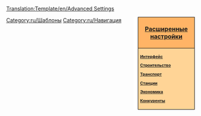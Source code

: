 <noinclude>[[Translation:Template/en/Advanced Settings]]{{en/-}}</noinclude><div style="float:right; padding-left:12px; background:#ffffff;">
<div style="width:140px; border:1px solid #000000; background:#ffb466; padding:5px; -moz-border-radius-topleft:5px; -moz-border-radius-topright:5px; font-size: 12pt;">
<center><strong><font size="3">[[Main/ru/Расширенные настройки|Расширенные настройки]]</font></strong></center>
</div>
<div style="width:140px;  border:1px solid black; border-top-width: 0px; background:#ffd496; padding:5px; -moz-border-radius-bottomleft:5px; -moz-border-radius-bottomright:8px; font-size: 8pt;">
<strong>
[[Main/ru/Расширенные настройки/Интерфейс|Интерфейс]]

[[Main/ru/Расширенные настройки/Строительство|Строительство]]

[[Main/ru/Расширенные настройки/Транспорт|Транспорт]]

[[Main/ru/Расширенные настройки/Станции|Станции]]

[[Main/ru/Расширенные настройки/Экономика|Экономика]]

[[Main/ru/Расширенные настройки/Конкуренты|Конкуренты]]
</strong>
</div>
</div><noinclude>
[[Category:ru/Шаблоны]][[Category:ru/Навигация]]
</noinclude>